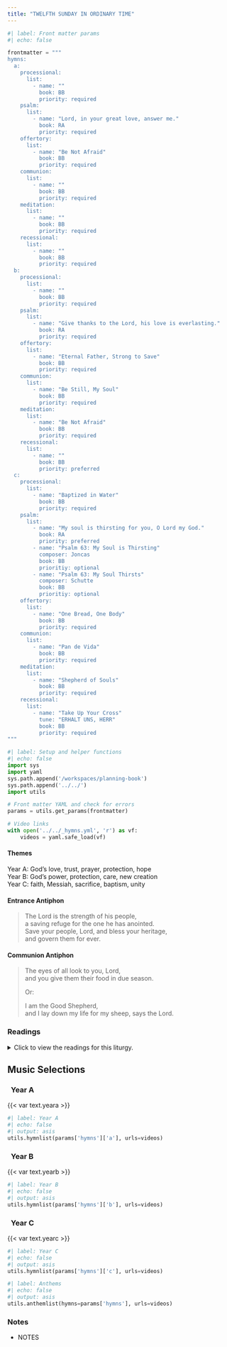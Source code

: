 ```yaml
---
title: "TWELFTH SUNDAY IN ORDINARY TIME"
---
```


```python
#| label: Front matter params
#| echo: false

frontmatter = """
hymns:
  a:
    processional:
      list:
        - name: ""
          book: BB
          priority: required
    psalm:
      list:
        - name: "Lord, in your great love, answer me."
          book: RA
          priority: required
    offertory:
      list:
        - name: "Be Not Afraid"
          book: BB
          priority: required
    communion:
      list:
        - name: ""
          book: BB
          priority: required
    meditation:
      list:
        - name: ""
          book: BB
          priority: required
    recessional:
      list:
        - name: ""
          book: BB
          priority: required
  b:
    processional:
      list:
        - name: ""
          book: BB
          priority: required
    psalm:
      list:
        - name: "Give thanks to the Lord, his love is everlasting."
          book: RA
          priority: required
    offertory:
      list:
        - name: "Eternal Father, Strong to Save"
          book: BB
          priority: required
    communion:
      list:
        - name: "Be Still, My Soul"
          book: BB
          priority: required
    meditation:
      list:
        - name: "Be Not Afraid"
          book: BB
          priority: required
    recessional:
      list:
        - name: ""
          book: BB
          priority: preferred
  c:
    processional:
      list:
        - name: "Baptized in Water"
          book: BB
          priority: required
    psalm:
      list:
        - name: "My soul is thirsting for you, O Lord my God."
          book: RA
          priority: preferred
        - name: "Psalm 63: My Soul is Thirsting"
          composer: Joncas
          book: BB
          prioritiy: optional
        - name: "Psalm 63: My Soul Thirsts"
          composer: Schutte
          book: BB
          prioritiy: optional
    offertory:
      list:
        - name: "One Bread, One Body"
          book: BB
          priority: required
    communion:
      list:
        - name: "Pan de Vida"
          book: BB
          priority: required
    meditation:
      list:
        - name: "Shepherd of Souls"
          book: BB
          priority: required
    recessional:
      list:
        - name: "Take Up Your Cross"
          tune: "ERHALT UNS, HERR"
          book: BB
          priority: required
"""
```

```python
#| label: Setup and helper functions
#| echo: false
import sys
import yaml
sys.path.append('/workspaces/planning-book')
sys.path.append('../../')
import utils

# Front matter YAML and check for errors
params = utils.get_params(frontmatter)

# Video links
with open('../../_hymns.yml', 'r') as vf:
    videos = yaml.safe_load(vf)
```

:::  {.red}
#### **Themes**
:::

[Year A:]{.red} God’s love, trust, prayer, protection, hope  
[Year B:]{.red} God’s power, protection, care, new creation  
[Year C:]{.red} faith, Messiah, sacrifice, baptism, unity  

:::  {.red}
#### **Entrance Antiphon**
:::

> The Lord is the strength of his people,  
> a saving refuge for the one he has anointed.  
> Save your people, Lord, and bless your heritage,  
> and govern them for ever.  

:::  {.red}
#### **Communion Antiphon**
:::

> The eyes of all look to you, Lord,  
> and you give them their food in due season.  
> 
> [Or:]{.red}  
> 
> I am the Good Shepherd,  
> and I lay down my life for my sheep, says the Lord.  

:::: {.content-visible when-format="html"}
::: {.red}
### Readings
:::

<details>
  <summary>Click to view the readings for this liturgy.</summary>

::: {.red}
### &nbsp; Year A

#### First Reading [Jeremiah 20:10-13]{style="float:right" .small}
:::

Jeremiah said:  
"I hear the whisperings of many:  
'Terror on every side!  
Denounce! let us denounce him!'  
All those who were my friends  
are on the watch for any misstep of mine.  
'Perhaps he will be trapped; then we can prevail,  
and take our vengeance on him.'  
But the LORD is with me, like a mighty champion:  
my persecutors will stumble, they will not triumph.  
In their failure they will be put to utter shame,  
to lasting, unforgettable confusion.  
O LORD of hosts, you who test the just,  
who probe mind and heart,  
let me witness the vengeance you take on them,  
for to you I have entrusted my cause.  
Sing to the LORD,  
praise the LORD,  
for he has rescued the life of the poor  
from the power of the wicked!"  

***

::: {.red}
#### Responsorial Psalm [Psalm 69:8-10, 14, 17, 33-35]{style="float:right" .small}
:::

**[℟.]{.red}** **Lord, in your great love, answer me.**  

For your sake I bear insult,  
and shame covers my face.  
I have become an outcast to my brothers,  
a stranger to my mother's children,  
Because zeal for your house consumes me,  
and the insults of those who blaspheme you fall upon me. **[℟.]{.red}**  

I pray to you, O LORD,  
for the time of your favor, O God!  
In your great kindness answer me  
with your constant help.  
Answer me, O LORD, for bounteous is your kindness;  
in your great mercy turn toward me. **[℟.]{.red}**  

"See, you lowly ones, and be glad;  
you who seek God, may your hearts revive!  
For the LORD hears the poor,  
and his own who are in bonds he spurns not.  
Let the heavens and the earth praise him,  
the seas and whatever moves in them!" **[℟.]{.red}**  

***

::: {.red}
#### Second Reading [Romans 5:12-15]{style="float:right" .small}
:::

Brothers and sisters:  
Through one man sin entered the world,  
and through sin, death,  
and thus death came to all men, inasmuch as all sinned—  
for up to the time of the law, sin was in the world,  
though sin is not accounted when there is no law.  
But death reigned from Adam to Moses,  
even over those who did not sin  
after the pattern of the trespass of Adam,  
who is the type of the one who was to come.  

But the gift is not like the transgression.  
For if by the transgression of the one the many died,  
how much more did the grace of God  
and the gracious gift of the one man Jesus Christ  
overflow for the many.  

***

::: {.red}
#### Gospel Acclamation [John 15:26b, 27a]{style="float:right" .small}
:::

**[℟.]{.red}** **Alleluia, alleluia.**  
The Spirit of truth will testify to me, says the Lord;  
and you also will testify. **[℟.]{.red}**  

***

::: {.red}
#### Gospel [Matthew 10:26-33]{style="float:right" .small}
:::

Jesus said to the Twelve:  
"Fear no one.  
Nothing is concealed that will not be revealed,  
nor secret that will not be known.  
What I say to you in the darkness, speak in the light;  
what you hear whispered, proclaim on the housetops.  
And do not be afraid of those who kill the body but cannot kill the soul;  
rather, be afraid of the one who can destroy  
both soul and body in Gehenna.  
Are not two sparrows sold for a small coin?  
Yet not one of them falls to the ground without your Father's knowledge.  
Even all the hairs of your head are counted.  
So do not be afraid; you are worth more than many sparrows.  
Everyone who acknowledges me before others  
I will acknowledge before my heavenly Father.  
But whoever denies me before others,  
I will deny before my heavenly Father."  

::: {.centered}
{{< var symbols.cross >}} &nbsp; {{< var symbols.cross >}} &nbsp; {{< var symbols.cross >}}
:::

::: {.red}
### &nbsp; Year B

#### First Reading [Job 38:1, 8-11]{style="float:right" .small}
:::

The Lord addressed Job out of the storm and said:  
&emsp; Who shut within doors the sea,  
&emsp; &emsp; when it burst forth from the womb;  
&emsp; when I made the clouds its garment  
&emsp; &emsp; and thick darkness its swaddling bands?  
&emsp; When I set limits for it  
&emsp; &emsp; and fastened the bar of its door,  
&emsp; and said: Thus far shall you come but no farther,  
&emsp; &emsp; and here shall your proud waves be stilled!  

***

::: {.red}
#### Responsorial Psalm [Psalm 107:23-24, 25-26, 28-29, 30-31]{style="float:right" .small}
:::

**[℟.]{.red}** **Give thanks to the Lord, his love is everlasting.**  
[Or:]{.red}  
**[℟.]{.red}** **Alleluia.**

They who sailed the sea in ships,  
&emsp; trading on the deep waters,  
These saw the works of the LORD  
&emsp; and his wonders in the abyss. **[℟.]{.red}**  

His command raised up a storm wind  
&emsp; which tossed its waves on high.  
They mounted up to heaven; they sank to the depths;  
&emsp; their hearts melted away in their plight. **[℟.]{.red}**  

They cried to the LORD in their distress;  
&emsp; from their straits he rescued them,  
He hushed the storm to a gentle breeze,  
&emsp; and the billows of the sea were stilled. **[℟.]{.red}**  

They rejoiced that they were calmed,  
&emsp; and he brought them to their desired haven.  
Let them give thanks to the LORD for his kindness. 
&emsp; and his wondrous deeds to the children of men. **[℟.]{.red}**  

***

::: {.red}
#### Second Reading [2 Corinthians 5:14-17]{style="float:right" .small}
:::

Brothers and sisters:  
The love of Christ impels us,  
once we have come to the conviction that one died for all;  
therefore, all have died.  
He indeed died for all,  
so that those who live might no longer live for themselves  
but for him who for their sake died and was raised.  

Consequently, from now on we regard no one according to the flesh;  
even if we once knew Christ according to the flesh,  
yet now we know him so no longer.  
So whoever is in Christ is a new creation:  
the old things have passed away;  
behold, new things have come.  

***

::: {.red}
#### Gospel Acclamation [Luke 7:16]{style="float:right" .small}
:::

**[℟.]{.red}** **Alleluia, alleluia.**  
A great prophet has risen in our midst  
God has visited his people. **[℟.]{.red}**  

***

::: {.red}
#### Gospel [Mark 4:35-41]{style="float:right" .small}
:::

On that day, as evening drew on, Jesus said to his disciples:  
“Let us cross to the other side.”  
Leaving the crowd, they took Jesus with them in the boat just as he was.  
And other boats were with him.  
A violent squall came up and waves were breaking over the boat,  
so that it was already filling up.  
Jesus was in the stern, asleep on a cushion.  
They woke him and said to him,  
“Teacher, do you not care that we are perishing?”  
He woke up,  
rebuked the wind, and said to the sea, “Quiet!  Be still!”  
The wind ceased and there was great calm.  
Then he asked them, “Why are you terrified?  
Do you not yet have faith?”  
They were filled with great awe and said to one another,  
“Who then is this whom even wind and sea obey?”  

::: {.centered}
{{< var symbols.cross >}} &nbsp; {{< var symbols.cross >}} &nbsp; {{< var symbols.cross >}}
:::

::: {.red}
### &nbsp; Year C

#### First Reading [Zechariah 12:10-11; 13:1]{style="float:right" .small}
:::

Thus says the LORD:  
I will pour out on the house of David  
and on the inhabitants of Jerusalem  
a spirit of grace and petition;  
and they shall look on him whom they have pierced,  
and they shall mourn for him as one mourns for an only son,  
and they shall grieve over him as one grieves over a firstborn.  

On that day the mourning in Jerusalem shall be as great  
as the mourning of Hadadrimmon in the plain of Megiddo.  

On that day there shall be open to the house of David  
and to the inhabitants of Jerusalem,  
a fountain to purify from sin and uncleanness.  

***

::: {.red}
#### Responsorial Psalm [Psalm 63:2, 3-4, 5-6, 8-9]{style="float:right" .small}
:::

**[℟.]{.red}** **My soul is thirsting for you, O Lord my God.**  

O God, you are my God whom I seek;  
for you my flesh pines and my soul thirsts  
like the earth, parched, lifeless and without water. **[℟.]{.red}**  

Thus have I gazed toward you in the sanctuary  
to see your power and your glory,  
For your kindness is a greater good than life;  
my lips shall glorify you. **[℟.]{.red}**  

Thus will I bless you while I live;  
lifting up my hands, I will call upon your name.  
As with the riches of a banquet shall my soul be satisfied,  
and with exultant lips my mouth shall praise you. **[℟.]{.red}**  

You are my help,  
and in the shadow of your wings I shout for joy.  
My soul clings fast to you;  
your right hand upholds me. **[℟.]{.red}**  

***

::: {.red}
#### Second Reading [Galatians 3:26-29]{style="float:right" .small}
:::

Brothers and sisters:  
Through faith you are all children of God in Christ Jesus.  
For all of you who were baptized into Christ  
have clothed yourselves with Christ.  
There is neither Jew nor Greek,  
there is neither slave nor free person,  
there is not male and female;  
for you are all one in Christ Jesus.  
And if you belong to Christ,  
then you are Abraham’s children,  
heirs according to the promise.  

***

::: {.red}
#### Gospel Acclamation [John 10:27]{style="float:right" .small}
:::

**[℟.]{.red}** **Alleluia, alleluia.**  
My sheep hear my voice, says the Lord;  
I know them, and they follow me. **[℟.]{.red}**  

***

::: {.red}
#### Gospel [Luke 9:18-24]{style="float:right" .small}
:::

Once when Jesus was praying by himself,  
and the disciples were with him,  
he asked them, “Who do the crowds say that I am?”  
They said in reply, “John the Baptist;  
others, Elijah;  
still others, ‘One of the ancient prophets has arisen.’”  
Then he said to them, “But who do you say that I am?”  
Peter said in reply, “The Christ of God.”  
He scolded them  
and directed them not to tell this to anyone.  

He said, “The Son of Man must suffer greatly  
and be rejected by the elders, the chief priests, and the scribes,  
and be killed and on the third day be raised.”  

Then he said to all,  
“If anyone wishes to come after me, he must deny himself  
and take up his cross daily and follow me.  
For whoever wishes to save his life will lose it,  
but whoever loses his life for my sake will save it.”  

::: {.centered}
{{< var symbols.cross >}} &nbsp; {{< var symbols.cross >}} &nbsp; {{< var symbols.cross >}}
:::

</details>
::::

::: {.red}
## Music Selections
:::

::: {.titlered}
### &nbsp; Year A
:::
{{< var text.yeara >}}

```python
#| label: Year A
#| echo: false
#| output: asis
utils.hymnlist(params['hymns']['a'], urls=videos)
```

::: {.titlered}
### &nbsp; Year B
:::
{{< var text.yearb >}}

```python
#| label: Year B
#| echo: false
#| output: asis
utils.hymnlist(params['hymns']['b'], urls=videos)
```

::: {.titlered}
### &nbsp; Year C
:::
{{< var text.yearc >}}

```python
#| label: Year C
#| echo: false
#| output: asis
utils.hymnlist(params['hymns']['c'], urls=videos)
```


```python
#| label: Anthems
#| echo: false
#| output: asis
utils.anthemlist(hymns=params['hymns'], urls=videos)
```

::: {.red}
### Notes
:::

* NOTES